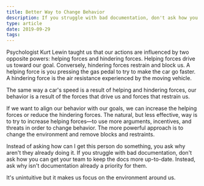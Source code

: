 ```yaml
---
title: Better Way to Change Behavior
description: If you struggle with bad documentation, don't ask how you can get your team to keep the docs more up-to-date. Instead, ask why isn't documentation already a priority for them.
type: article
date: 2019-09-29
tags:
---
```


Psychologist Kurt Lewin taught us that our actions are influenced by two opposite powers: helping forces and hindering forces. Helping forces drive us toward our goal. Conversely, hindering forces restrain and block us. A helping force is you pressing the gas pedal to try to make the car go faster. A hindering force is the air resistance experienced by the moving vehicle.

The same way a car's speed is a result of helping and hindering forces, our behavior is a result of the forces that drive us and forces that restrain us.

If we want to align our behavior with our goals, we can increase the helping forces or reduce the hindering forces. The natural, but less effective, way is to try to increase helping forces—to use more arguments, incentives, and threats in order to change behavior. The more powerful approach is to change the environment and remove blocks and restraints.

Instead of asking how can I get this person do something, you ask why aren't they already doing it. If you struggle with bad documentation, don't ask how you can get your team to keep the docs more up-to-date. Instead, ask why isn't documentation already a priority for them.

It's unintuitive but it makes us focus on the environment around us.

